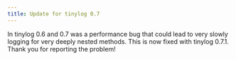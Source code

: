 ```yaml
---
title: Update for tinylog 0.7
---
```


In tinylog 0.6 and 0.7 was a performance bug that could lead to very slowly logging for very deeply nested methods. This is now fixed with tinylog 0.7.1. Thank you for reporting the problem!
